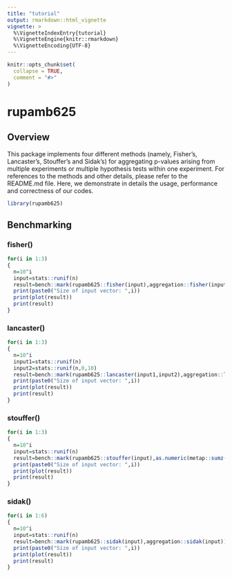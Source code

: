 ```yaml
---
title: "tutorial"
output: rmarkdown::html_vignette
vignette: >
  %\VignetteIndexEntry{tutorial}
  %\VignetteEngine{knitr::rmarkdown}
  %\VignetteEncoding{UTF-8}
---
```


```r
knitr::opts_chunk$set(
  collapse = TRUE,
  comment = "#>"
)
```

# rupamb625

## Overview

This package implements four different methods (namely, Fisher's, Lancaster's, Stouffer's and Sidak's) for aggregating p-values arising from multiple experiments or multiple hypothesis tests within one experiment. For references to the methods and other details, please refer to the README.md file. Here, we demonstrate in details the usage, performance and correctness of our codes.

```r
library(rupamb625)
```

## Benchmarking

### fisher()

```r
for(i in 1:3)
{
  n=10^i
  input=stats::runif(n)
  result=bench::mark(rupamb625::fisher(input),aggregation::fisher(input),metap::sumlog(input)$p)
  print(paste0("Size of input vector: ",i))
  print(plot(result))
  print(result)
}
```

### lancaster()

```r
for(i in 1:3)
{
  n=10^i
  input1=stats::runif(n)
  input2=stats::runif(n,0,10)
  result=bench::mark(rupamb625::lancaster(input1,input2),aggregation::lancaster(input1,input2),metap::invchisq(input1,input2)$p)
  print(paste0("Size of input vector: ",i))
  print(plot(result))
  print(result)
}
```

### stouffer()

```r
for(i in 1:3)
{
  n=10^i
  input=stats::runif(n)
  result=bench::mark(rupamb625::stouffer(input),as.numeric(metap::sumz(input)$p))
  print(paste0("Size of input vector: ",i))
  print(plot(result))
  print(result)
}
```

### sidak()

```r
for(i in 1:6)
{
  n=10^i
  input=stats::runif(n)
  result=bench::mark(rupamb625::sidak(input),aggregation::sidak(input))
  print(paste0("Size of input vector: ",i))
  print(plot(result))
  print(result)
}
```
